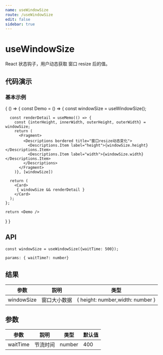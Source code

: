 ```yaml
---
name: useWindowSize
route: /useWindowSize
edit: false
sidebar: true
---
```



# useWindowSize

React 状态钩子，用户动态获取 窗口 resize 后的值。

## 代码演示

### 基本示例

<Playground>
{
  () => {
    const Demo = () => {
      const windowSize = useWindowSize();

      const renderDetail = useMemo(() => {
        const {interHeight, innerWidth, outerHeight, outerWidth} = windowSize;
        return (
          <Fragment>
            <Descriptions bordered title="窗口resize动态变化">
              <Descriptions.Item label="height">{windowSize.height}</Descriptions.Item>
              <Descriptions.Item label="width">{windowSize.width}</Descriptions.Item>
            </Descriptions>
          </Fragment>
        )}, [windowSize])

      return (
        <Card>
         { windowSize && renderDetail }
        </Card>
      );
    };

    return <Demo />
  }
}
</Playground>

## API

```
const windowSize = useWindowSize({waitTime: 500});

params: { waitTime?: number}
```

## 结果

|参数|説明|类型|
|------ |--------------|---------------|
|windowSize|窗口大小数据|{ height: number,width: number }|


## 参数
|参数|説明|类型|默认值|
|--- |------|-------|-------|
|waitTime| 节流时间 | number | 400|

